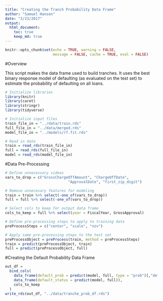 ```yaml
---
title: "Creating the Tranch Probability Data Frame"
author: "Samuel Hansen"
date: "2/23/2017"
output: 
  html_document:
    toc: true
    keep_md: true 
---
```


```r
knitr::opts_chunk$set(echo = TRUE, warning = FALSE, 
                      message = FALSE, cache = TRUE, eval = FALSE)
```

#Overview

This script makes the data frame used to build tranches. It uses the best 
binary response model of defaulting (as evaluated on the test set) to estimate
the probability of defaulting on all loans. 

```r
# Initialize libraries 
library(knitr)
library(caret)
library(stringr)
library(tidyverse)

# Initialize input files 
train_file_in = "../data/train.rds"
full_file_in = "../data/merged.rds"
model_file_in = "../models/rf.fit.rds"

# Read in data 
train = read_rds(train_file_in)
full = read_rds(full_file_in)
model = read_rds(model_file_in)
```

#Data Pre-Processing

```r
# Define unnecessary videos 
vars_to_drop = c("GrossChargeOffAmount", "ChargeOffDate", 
                             "ApprovalDate", "first_zip_digit")

# Remove unnecesary features for modeling 
train = train %>% select(-one_of(vars_to_drop))
full = full %>% select(-one_of(vars_to_drop))

# Select cols to keep for output data frame
cols_to_keep = full %>% select(year = FiscalYear, GrossApproval)

# Define pre-processing steps to apply to training data
preProcessSteps = c("center", "scale", "nzv")

# Apply same pre-processing steps to the test set
preProcessObject = preProcess(train, method = preProcessSteps)
train = predict(preProcessObject, train)
full = predict(preProcessObject, full)
```

#Creating the Default Probability Data Frame

```r
out_df = 
  bind_cols(
    data_frame(default_prob = predict(model, full, type = "prob")[,"default"]),
    data_frame(default_status = predict(model, full)),
    cols_to_keep
  )
write_rds(out_df, "../data/tranche_prob_df.rds")
```
